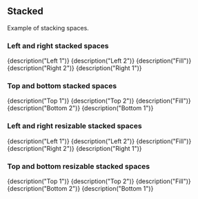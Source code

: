 
<CommonHeader />

<Meta title="Basic examples/Stacked" />

## Stacked

Example of stacking spaces.

### Left and right stacked spaces

<Preview>
	<Story name="Fixed vertical">
		<React.StrictMode>
			<ViewPort>
				<Left size="15%" style={blue} order={1}>
					{description("Left 1")}
				</Left>
				<Left size="15%" style={red} order={2}>
					{description("Left 2")}
				</Left>
				<Fill style={green}>{description("Fill")}</Fill>
				<Right size="15%" style={red} order={2}>
					{description("Right 2")}
				</Right>
				<Right size="15%" style={blue} order={1}>
					{description("Right 1")}
				</Right>
			</ViewPort>
		</React.StrictMode>
	</Story>
</Preview>

### Top and bottom stacked spaces

<Preview>
	<Story name="Fixed horizontal">
		<React.StrictMode>
			<ViewPort>
				<Top size="15%" style={blue} order={1}>
					{description("Top 1")}
				</Top>
				<Top size="15%" style={red} order={2}>
					{description("Top 2")}
				</Top>
				<Fill style={green}>{description("Fill")}</Fill>
				<Bottom size="15%" style={red} order={2}>
					{description("Bottom 2")}
				</Bottom>
				<Bottom size="15%" style={blue} order={1}>
					{description("Bottom 1")}
				</Bottom>
			</ViewPort>
		</React.StrictMode>
	</Story>
</Preview>

### Left and right resizable stacked spaces

<Preview>
	<Story name="Resizable vertical">
		<React.StrictMode>
			<ViewPort>
				<LeftResizable size="15%" style={blue} trackSize={true} order={1}>
					{description("Left 1")}
				</LeftResizable>
				<LeftResizable size="15%" style={red} trackSize={true} order={2}>
					{description("Left 2")}
				</LeftResizable>
				<Fill style={green} trackSize={true}>
					{description("Fill")}
				</Fill>
				<RightResizable size="15%" style={red} trackSize={true} order={2}>
					{description("Right 2")}
				</RightResizable>
				<RightResizable size="15%" style={blue} trackSize={true} order={1}>
					{description("Right 1")}
				</RightResizable>
			</ViewPort>
		</React.StrictMode>
	</Story>
</Preview>

### Top and bottom resizable stacked spaces

<Preview>
	<Story name="Resizable horizontal">
		<React.StrictMode>
			<ViewPort>
				<TopResizable size="15%" style={blue} trackSize={true} order={1}>
					{description("Top 1")}
				</TopResizable>
				<TopResizable size="15%" style={red} trackSize={true} order={2}>
					{description("Top 2")}
				</TopResizable>
				<Fill style={green} trackSize={true}>
					{description("Fill")}
				</Fill>
				<BottomResizable size="15%" style={red} trackSize={true} order={2}>
					{description("Bottom 2")}
				</BottomResizable>
				<BottomResizable size="15%" style={blue} trackSize={true} order={1}>
					{description("Bottom 1")}
				</BottomResizable>
			</ViewPort>
		</React.StrictMode>
	</Story>
</Preview>
